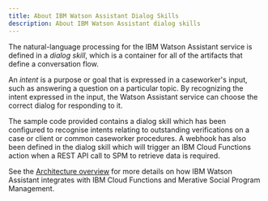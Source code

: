 ```yaml
---
title: About IBM Watson Assistant Dialog Skills
description: About IBM Watson Assistant dialog skills
---
```


The natural-language processing for the IBM Watson Assistant service is defined in a *dialog skill*, which is a container for all of the artifacts that define a conversation flow.

An *intent* is a purpose or goal that is expressed in a caseworker's input, such as answering a question on a particular topic.
By recognizing the intent expressed in the input, the Watson Assistant service can choose the correct dialog for responding to it.

The sample code provided contains a dialog skill which has been configured to recognise intents relating to outstanding verifications on a case or client or common caseworker procedures.
A webhook has also been defined in the dialog skill which will trigger an IBM Cloud Functions action when a REST API call to SPM to retrieve data is required.

See the [Architecture overview](/architecture/arch-overview) for more details on how IBM Watson Assistant integrates with IBM Cloud Functions and Merative Social Program Management.
